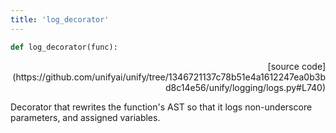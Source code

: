 ```yaml
---
title: 'log_decorator'
---
```


```python
def log_decorator(func):
```

<p align="right">[source code](https://github.com/unifyai/unify/tree/1346721137c78b51e4a1612247ea0b3bd8c14e56/unify/logging/logs.py#L740)</p>

Decorator that rewrites the function's AST so that it logs non-underscore
parameters, and assigned variables.